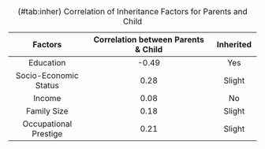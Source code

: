 ----------------------------------------------------------------------------------
  Factors                    Correlation between Parents & Child      Inherited
------------------------- ----------------------------------------- --------------
  Education                                -0.49                         Yes

Socio-Economic Status                     0.28                        Slight

Income                                    0.08                          No

Family Size                               0.18                        Slight

Occupational Prestige                     0.21                        Slight
------------------------- ----------------------------------------- --------------
  Table: (\#tab:inher) Correlation of Inheritance Factors for Parents and Child
